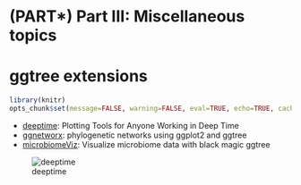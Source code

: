 # (PART\*) Part III: Miscellaneous topics {-}

# ggtree extensions {#chapter9}

```r
library(knitr)
opts_chunk$set(message=FALSE, warning=FALSE, eval=TRUE, echo=TRUE, cache=TRUE)
```


+ [deeptime](https://github.com/willgearty/deeptime): Plotting Tools for Anyone Working in Deep Time
+ [ggnetworx](https://github.com/KlausVigo/ggnetworx): phylogenetic networks using ggplot2 and ggtree
+ [microbiomeViz](https://github.com/lch14forever/microbiomeViz): Visualize microbiome data with black magic ggtree

![deeptime](https://raw.githubusercontent.com/willgearty/deeptime/master/images/example_phylo.png)

